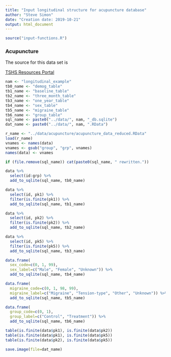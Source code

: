 ```yaml
---
title: "Input longitudinal structure for acupuncture database"
author: "Steve Simon"
date: "Creation date: 2019-10-21"
output: html_document
---
```

```r
source("input-functions.R")
```

### Acupuncture

The source for this data set is

[TSHS Resources Portal](https://www.causeweb.org/tshs/acupuncture/)

```r
nam <- "longitudinal_example"
tb0_name <- "demog_table"
tb1_name <- "baseline_table"
tb2_name <- "three_month_table"
tb3_name <- "one_year_table"
tb4_name <- "sex_table"
tb5_name <- "migraine_table"
tb6_name <- "group_table"
sql_name <- paste0("../data/", nam, "_db.sqlite")
dat_name <- paste0("../data/", nam, ".RData")

r_name <- "../data/acupuncture/acupuncture_data_reduced.RData"
load(r_name)
vnames <- names(data)
vnames <- gsub("group", "grp", vnames)
names(data) <- vnames

if (file.remove(sql_name)) cat(paste0(sql_name, " rewritten."))

data %>%
  select(id:grp) %>%
  add_to_sqlite(sql_name, tb0_name)

data %>%
  select(id, pk1) %>%
  filter(is.finite(pk1)) %>%
  add_to_sqlite(sql_name, tb1_name)

data %>%
  select(id, pk2) %>%
  filter(is.finite(pk2)) %>%
  add_to_sqlite(sql_name, tb2_name)

data %>%
  select(id, pk5) %>%
  filter(is.finite(pk5)) %>%
  add_to_sqlite(sql_name, tb3_name)

data.frame(
  sex_code=c(0, 1, 99), 
  sex_label=c("Male", "Female", "Unknown")) %>%
  add_to_sqlite(sql_name, tb4_name)

data.frame(
  migraine_code=c(0, 1, 98, 99), 
  migraine_label=c("Migraine", "Tension-type", "Other", "Unknown")) %>%
  add_to_sqlite(sql_name, tb5_name)

data.frame(
  group_code=c(0, 1), 
  group_label=c("Control", "Treatment")) %>%
  add_to_sqlite(sql_name, tb6_name)

table(is.finite(data$pk1), is.finite(data$pk2))
table(is.finite(data$pk1), is.finite(data$pk5))
table(is.finite(data$pk2), is.finite(data$pk5))

save.image(file=dat_name)
```